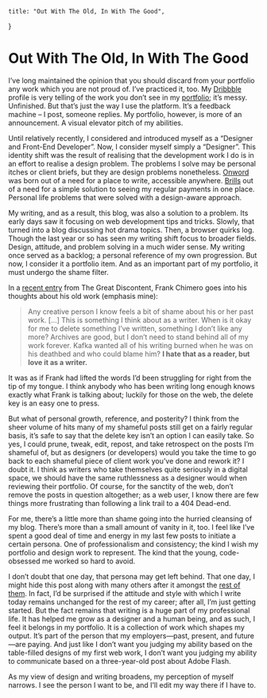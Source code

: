     title: "Out With The Old, In With The Good",
}

# Out With The Old, In With The Good

I’ve long maintained the opinion that you should discard from your portfolio any
work which you are not proud of. I’ve practiced it, too. My
[Dribbble](http://dribbble.com/dte) profile is very telling of the work you
don’t see in my [portfolio](/portfolio); it’s messy. Unfinished. But that’s just
the way I use the platform. It’s a feedback machine – I post, someone replies.
My portfolio, however, is more of an announcement. A visual elevator pitch of my
abilities.

Until relatively recently, I considered and introduced myself as a “Designer and
Front-End Developer”. Now, I consider myself simply a “Designer”. This identity
shift was the result of realising that the development work I do is in an effort
to realise a design problem. The problems I solve may be personal itches or
client briefs, but they are design problems nonetheless.
[Onword](http://onword.co) was born out of a need for a place to write,
accessible anywhere. [Brills](http://brills.me) out of a need for a simple
solution to seeing my regular payments in one place. Personal life problems that
were solved with a design-aware approach.

My writing, and as a result, this blog, was also a solution to a problem. Its
early days saw it focusing on web development tips and tricks. Slowly, that
turned into a blog discussing hot drama topics. Then, a browser quirks log.
Though the last year or so has seen my writing shift focus to broader fields.
Design, attitude, and problem solving in a much wider sense. My writing once
served as a backlog; a personal reference of my own progression. But now, I
consider it a portfolio item. And as an important part of my portfolio, it must
undergo the shame filter.

In a [recent entry](http://thegreatdiscontent.com/frank-chimero) from The Great
Discontent, Frank Chimero goes into his thoughts about his old work (emphasis
mine):

> Any creative person I know feels a bit of shame about his or her past work.
> […] This is something I think about as a writer. When is it okay for me to
> delete something I’ve written, something I don’t like any more? Archives are
> good, but I don’t need to stand behind all of my work forever. Kafka wanted
> all of his writing burned when he was on his deathbed and who could blame him?
> **I hate that as a reader, but love it as a writer.**

It was as if Frank had lifted the words I’d been struggling for right from the
tip of my tongue. I think anybody who has been writing long enough knows exactly
what Frank is talking about; luckily for those on the web, the delete key is an
easy one to press.

But what of personal growth, reference, and posterity? I think from the sheer
volume of hits many of my shameful posts still get on a fairly regular basis,
it’s safe to say that the delete key isn’t an option I can easily take. So yes,
I could prune, tweak, edit, repost, and take retrospect on the posts I’m
shameful of, but as designers (or developers) would you take the time to go back
to each shameful piece of client work you’ve done and rework it? I doubt it. I
think as writers who take themselves quite seriously in a digital space, we
should have the same ruthlessness as a designer would when reviewing their
portfolio. Of course, for the sanctity of the web, don’t remove the posts in
question altogether; as a web user, I know there are few things more frustrating
than following a link trail to a 404 Dead-end.

For me, there’s a little more than shame going into the hurried cleansing of my
blog. There’s more than a small amount of vanity in it, too. I feel like I’ve
spent a good deal of time and energy in my last few posts to initiate a certain
persona. One of professionalism and consistency; the kind I wish my portfolio
and design work to represent. The kind that the young, code-obsessed me worked
so hard to avoid.

I don’t doubt that one day, that persona may get left behind. That one day, I
might hide this post along with many others after it amongst the
[rest of them](/archive). In fact, I’d be surprised if the attitude and style
with which I write today remains unchanged for the rest of my career; after all,
I’m just getting started. But the fact remains that writing is a huge part of my
professional life. It has helped me grow as a designer and a human being, and as
such, I feel it belongs in my portfolio. It is a collection of work which shapes
my output. It’s part of the person that my employers—past, present, and
future—are paying. And just like I don’t want you judging my ability based on
the table-filled designs of my first web work, I don’t want you judging my
ability to communicate based on a three-year-old post about Adobe Flash.

As my view of design and writing broadens, my perception of myself narrows. I
see the person I want to be, and I’ll edit my way there if I have to.
